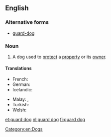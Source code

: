 ==English==
{{wikipedia}}

===Alternative forms===
* [[guard-dog]]

===Noun===
{{en-noun|head=[[guard]] [[dog]]}}

# A dog used to [[protect]] a [[property]] or its [[owner]].

====Translations====
{{trans-top|dog used to protect a property or its owner}}
* French: {{t+|fr|chien de garde|m}}
* German: {{t-|de|Wachhund|m}}
* Icelandic: {{t-|is|varðhundur|m}}
{{trans-mid}}
* Malay: {{t-|ms|anjing penjaga}}, {{t-|ms|anjing pengawal}}
* Turkish: {{t-|tr|bekçi köpeği}}
* Welsh: {{t-|cy|gwarchodgi}}
{{trans-bottom}}

[[Category:en:Dogs]]

[[et:guard dog]]
[[nl:guard dog]]
[[fi:guard dog]]